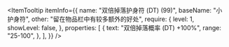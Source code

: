 
<ItemTooltip
  itemInfo={{
    name: "双倍掉落护身符 (DT) (99)",
    baseName: "小护身符",
    other: "留在物品栏中有较多额外的好处",
    require: {
      level: 1,
      showLevel: false,
    },
    properties: [
      {
        text: "双倍掉落概率 (DT) +100%",
        range: "25-100",
      },
    ],
  }}
/>
